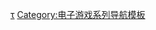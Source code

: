 {{Navbox
| name = 高桥名人之冒险岛系列
| title = [[高桥名人之冒险岛系列]]
| state = {{{state|autocollapse}}}
| listclass = hlist

| group1 = 系列
| list1 =
* [[高橋名人之冒險島|冒险岛]]
* [[高桥名人之冒险岛II|II]]
* [[高桥名人之大冒险岛|大冒险岛]]
* [[新冒险岛|新]]
* [[高桥名人之冒险岛III|III]]
* [[高桥名人之冒险岛IV|IV]]
* [[高桥名人之大冒险岛II|大冒险岛II]]
* [[高桥名人之冒险岛Wii|Wii]]

| group2 = 相关
| list2 =
* [[神奇男孩 (游戏)|神奇男孩]]
* [[高桥名人]]

}}<noinclude>
{{collapsible option}}

{{DEFAULTSORT:Takahashi Meijin No Bouken Jima}}
[[Category:高桥名人之冒险岛系列|τ]]
[[Category:电子游戏系列导航模板]]
</noinclude>